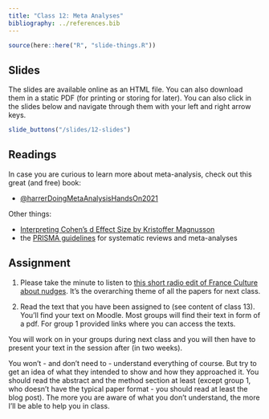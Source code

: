 ```yaml
---
title: "Class 12: Meta Analyses"
bibliography: ../references.bib
---
```


```r
source(here::here("R", "slide-things.R"))
```

## Slides

The slides are available online as an HTML file. You can also download them in a static PDF (for printing or storing for later). You can also click in the slides below and navigate through them with your left and right arrow keys.

```r
slide_buttons("/slides/12-slides")
```

## Readings

In case you are curious to learn more about meta-analysis, check out this great (and free) book:

-   [@harrerDoingMetaAnalysisHandsOn2021](https://bookdown.org/MathiasHarrer/Doing_Meta_Analysis_in_R/)

Other things:

- [Interpreting Cohen's d Effect Size by Kristoffer Magnusson](https://rpsychologist.com/cohend/)
- the [PRISMA guidelines](https://www.prisma-statement.org/) for systematic reviews and meta-analyses

## Assignment

1. Please take the minute to listen to [this short radio edit of France Culture about nudges](https://www.radiofrance.fr/franceculture/podcasts/hashtag/connaissez-vous-le-nudge-6076911). It's the overarching theme of all the papers for next class.

2. Read the text that you have been assigned to (see content of class 13). You'll find your text on Moodle. Most groups will find their text in form of a pdf. For group 1 provided links where you can access the texts. 

You will work on in your groups during next class and you will then have to present your text in the session after (in two weeks).

You won't - and don't need to - understand everything of course. But try to get an idea of what they intended to show and how they approached it. You should read the abstract and the method section at least (except group 1, who doesn't have the typical paper format - you should read at least the blog post). The more you are aware of what you don't understand, the more I'll be able to help you in class.

